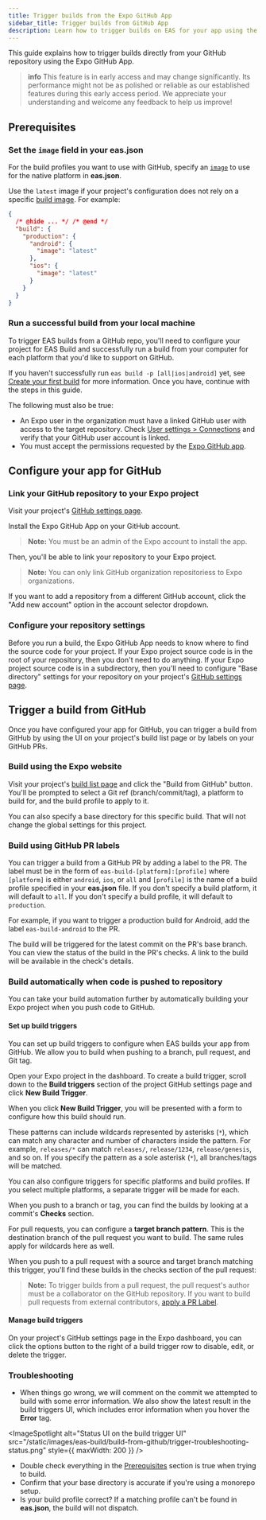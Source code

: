 ```yaml
---
title: Trigger builds from the Expo GitHub App
sidebar_title: Trigger builds from GitHub App
description: Learn how to trigger builds on EAS for your app using the Expo GitHub App.
---
```



This guide explains how to trigger builds directly from your GitHub repository using the Expo GitHub App.

> **info** This feature is in early access and may change significantly. Its performance might not be as polished or reliable as our established features during this early access period. We appreciate your understanding and welcome any feedback to help us improve!

## Prerequisites

### Set the `image` field in your eas.json

For the build profiles you want to use with GitHub, specify an [`image`](/eas/json/#image) to use for the native platform in **eas.json**.

Use the `latest` image if your project's configuration does not rely on a specific [build image](/build-reference/infrastructure/). For example:

```json eas.json
{
  /* @hide ... */ /* @end */
  "build": {
    "production": {
      "android": {
        "image": "latest"
      },
      "ios": {
        "image": "latest"
      }
    }
  }
}
```

### Run a successful build from your local machine

To trigger EAS builds from a GitHub repo, you'll need to configure your project for EAS Build and successfully run a build from your computer for each platform that you'd like to support on GitHub.

If you haven't successfully run `eas build -p [all|ios|android]` yet, see  [Create your first build](/build/setup/) for more information. Once you have, continue with the steps in this guide.

The following must also be true:

- An Expo user in the organization must have a linked GitHub user with access to the target repository. Check [User settings > Connections](https://expo.dev/settings#connections) and verify that your GitHub user account is linked.
- You must accept the permissions requested by the [Expo GitHub app](https://github.com/settings/installations).

## Configure your app for GitHub

### Link your GitHub repository to your Expo project

Visit your project's [GitHub settings
page](https://expo.dev/accounts/[account]/projects/[projectName]/github).

<ImageSpotlight
  alt="The project GitHub settings page"
  src="/static/images/eas-build/build-from-github/project-github-page.png"
/>

Install the Expo GitHub App on your GitHub account.

> **Note:** You must be an admin of the Expo account to install the app.

<ImageSpotlight
  alt="The GitHub app installation UI"
  src="/static/images/eas-build/build-from-github/install-github-app.png"
/>

Then, you'll be able to link your repository to your Expo project.

> **Note:** You can only link GitHub organization repositoriess to Expo organizations.

<ImageSpotlight
  alt="The repository selector on the Expo project GitHub settings page"
  src="/static/images/eas-build/build-from-github/connect-a-repository.png"
/>

If you want to add a repository from a different GitHub account, click the "Add new account" option
in the account selector dropdown.

<ImageSpotlight
  alt="The account selector on the Expo project GitHub settings page"
  src="/static/images/eas-build/build-from-github/add-new-account.png"
/>

### Configure your repository settings

Before you run a build, the Expo GitHub App needs to know where to find the source code for your project. If your Expo
project source code is in the root of your repository, then you don't need to do anything. If your
Expo project source code is in a subdirectory, then you'll need to configure "Base directory"
settings for your repository on your project's [GitHub settings
page](https://expo.dev/accounts/[account]/projects/[projectName]/github).

<ImageSpotlight
  alt="The base directory input on the Expo project GitHub settings page"
  src="/static/images/eas-build/build-from-github/specify-base-directory.png"
/>

## Trigger a build from GitHub

Once you have configured your app for GitHub, you can trigger a build from GitHub by using the UI on your project's build list page or by labels on your GitHub PRs.

### Build using the Expo website

Visit your project's [build list
page](https://expo.dev/accounts/[account]/projects/[projectName]/builds) and click the "Build from
GitHub" button. You'll be prompted to select a Git ref (branch/commit/tag), a platform to build
for, and the build profile to apply to it.

You can also specify a base directory for this specific build. That will not change the global
settings for this project.

<ImageSpotlight
  alt="The build from GitHub UI on the Expo project builds list page"
  src="/static/images/eas-build/build-from-github/github-build-ui.png"
/>

### Build using GitHub PR labels

You can trigger a build from a GitHub PR by adding a label to the PR. The label must be in the form
of `eas-build-[platform]:[profile]` where `[platform]` is either `android`, `ios`, or `all` and
`[profile]` is the name of a build profile specified in your **eas.json** file. If you don't specify
a build platform, it will default to `all`. If you don't specify
a build profile, it will default to `production`.

For example, if
you want to trigger a production build for Android, add the label `eas-build-android` to the PR.

<ImageSpotlight
  alt="A PR with the eas-build label and live status checks"
  src="/static/images/eas-build/build-from-github/eas-build-label.png"
/>

The build will be triggered for the latest commit on the PR's base branch. You can view the status
of the build in the PR's checks. A link to the build will be available in the check's details.

<ImageSpotlight
  alt="EAS Build check details on a GitHub PR"
  src="/static/images/eas-build/build-from-github/gh-check-details.png"
/>


### Build automatically when code is pushed to repository

You can take your build automation further by automatically building your Expo project when you push code to GitHub.

#### Set up build triggers

You can set up build triggers to configure when EAS builds your app from GitHub. We allow you to build when pushing to a branch, pull request, and Git tag.  


Open your Expo project in the dashboard. To create a build trigger, scroll down to the **Build
triggers** section of the project GitHub settings page and click **New Build Trigger**.

<ImageSpotlight
  alt="The build triggers section on the Expo project GitHub settings page"
  src="/static/images/eas-build/build-from-github/empty-build-triggers-table.png"
/>

When you click **New Build Trigger**, you will be presented with a form to configure how this build should run.

These patterns can include wildcards represented by asterisks (`*`), which can match any character and number of characters inside the pattern. For example, `releases/*` can match `releases/`, `release/1234`, `release/genesis`, and so on. If you specify the pattern as a sole asterisk (`*`), all branches/tags will be matched.

<ImageSpotlight
  alt="The default state of the new build trigger form"
  src="/static/images/eas-build/build-from-github/empty-build-trigger-form.png"
/>

You can also configure triggers for specific platforms and build profiles. If you select multiple
platforms, a separate trigger will be made for each.

<ImageSpotlight
  alt="A filled-out version of the new build trigger form"
  src="/static/images/eas-build/build-from-github/filled-build-trigger-form.png"
/>

<ImageSpotlight
  alt="The build triggers section on the Expo project GitHub settings page filled with build triggers"
  src="/static/images/eas-build/build-from-github/filled-build-triggers-table.png"
/>

When you push to a branch or tag, you can find the builds by looking at a commit's **Checks** section.

<ImageSpotlight
  alt="The GitHub checks section on a branch commit"
  src="/static/images/eas-build/build-from-github/builds-executed-automatically-on-branch.png"
/>

<ImageSpotlight
  alt="The GitHub checks section on a tag commit"
  src="/static/images/eas-build/build-from-github/tag-triggered-build.png"
/>

For pull requests, you can configure a **target branch pattern**. This is the destination branch of the pull request you want to build. The same rules apply for wildcards here as well.

<ImageSpotlight
  alt="The build trigger form for pull request"
  src="/static/images/eas-build/build-from-github/pull-request-trigger-form.png"
/>

When you push to a pull request with a source and target branch matching this trigger, you'll find
these builds in the checks section of the pull request:

<ImageSpotlight
  alt="The GitHub checks section on a pull request"
  src="/static/images/eas-build/build-from-github/pull-request-triggered-build.png"
/>

> **Note:** To trigger builds from a pull request, the pull request's author must be a collaborator
> on the GitHub repository. If you want to build pull requests from external contributors, [apply a PR Label](#build-using-github-pr-labels).

#### Manage build triggers

On your project's GitHub settings page in the Expo dashboard, you can click the options button to the right of
a build trigger row to disable, edit, or delete the trigger.

<ImageSpotlight
  alt="Manage GitHub build trigger with the options button"
  src="/static/images/eas-build/build-from-github/managing-build-triggers.png"
/>

### Troubleshooting

- When things go wrong, we will comment on the commit we attempted to build with some error information. We also show the latest result in the build triggers UI, which includes error information when you hover the **Error** tag.

<ImageSpotlight
  alt="Status UI on the build trigger UI"
  src="/static/images/eas-build/build-from-github/trigger-troubleshooting-status.png"
  style={{ maxWidth: 200 }}
/>

- Double check everything in the [Prerequisites](#prerequisites) section is true when trying to build.
- Confirm that your base directory is accurate if you're using a monorepo setup.
- Is your build profile correct? If a matching profile can't be found in **eas.json**, the build will not dispatch.